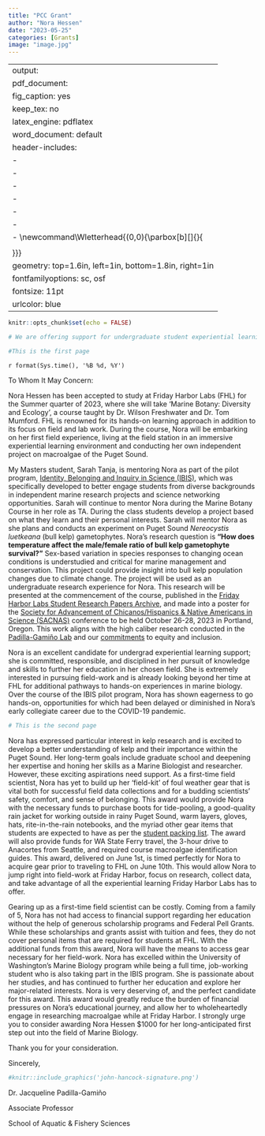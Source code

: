 ```yaml
---
title: "PCC Grant"
author: "Nora Hessen"
date: "2023-05-25"
categories: [Grants]
image: "image.jpg"
---
```

---
output:
  pdf_document:
    fig_caption: yes
    keep_tex: no
    latex_engine: pdflatex
  word_document: default
header-includes:
- \linespread{1.05}
- \newcommand{\blankline}{\quad\pagebreak[2]}
- \usepackage{eso-pic}
- \usepackage{graphicx}
- \usepackage[pages=some]{background}
- \backgroundsetup{scale=1,opacity=1,angle=0,contents={\includegraphics[width=\paperwidth,height=\paperheight]{letterhead-jpg.pdf}}}
- \newcommand\Wletterhead{\put(0,0){\parbox[b][\paperheight]{\paperwidth}{\vfill\centering
  \includegraphics[width=\paperwidth,height=\paperheight, keepaspectratio]{w-letterhead-jpg.pdf}
  \vfill }}}
geometry: top=1.6in, left=1in, bottom=1.8in, right=1in
fontfamilyoptions: sc, osf
fontsize: 11pt
urlcolor: blue
---

```r
knitr::opts_chunk$set(echo = FALSE)
```

```r
# We are offering support for undergraduate student experiential learning opportunities. These experiences could include, but are not limited to, efforts focusing on field work in the Puget Sound Region. Awards will be in the amount of $1000 and will be distributed directly to the student no later than June 01, 2023. Funds could be used at their discretion to support experiential learning opportunities. To apply for funding, faculty should provide a brief summary of the research opportunity including the educational benefit for a student, as well as an explanation of why you feel a given student would be a great candidate for this award. The application should be no longer than two pages and uploaded as a PDF below
```

```r
#This is the first page
```

```{=tex}
\AddToShipoutPicture*{\Wletterhead}
\pagenumbering{gobble}
```
`r format(Sys.time(), '%B %d, %Y')`

\blankline

To Whom It May Concern:

\blankline

Nora Hessen has been accepted to study at Friday Harbor Labs (FHL) for the Summer quarter of 2023, where she will take 'Marine Botany: Diversity and Ecology', a course taught by Dr. Wilson Freshwater and Dr. Tom Mumford.
FHL is renowned for its hands-on learning approach in addition to its focus on field and lab work.
During the course, Nora will be embarking on her first field experience, living at the field station in an immersive experiential learning environment and conducting her own independent project on macroalgae of the Puget Sound.
\blankline

My Masters student, Sarah Tanja, is mentoring Nora as part of the pilot program, [Identity, Belonging and Inquiry in Science (IBIS)](https://environment.uw.edu/students/current-students/identity-belonging-and-inquiry-in-science-ibis-program/), which was specifically developed to better engage students from diverse backgrounds in independent marine research projects and science networking opportunities.
Sarah will continue to mentor Nora during the Marine Botany Course in her role as TA.
During the class students develop a project based on what they learn and their personal interests.
Sarah will mentor Nora as she plans and conducts an experiment on Puget Sound *Nereocystis luetkeana* (bull kelp) gametophytes.
Nora's research question is **"How does temperature affect the male/female ratio of bull kelp gametophyte survival?"** Sex-based variation in species responses to changing ocean conditions is understudied and critical for marine management and conservation.
This project could provide insight into bull kelp population changes due to climate change.
The project will be used as an undergraduate research experience for Nora.
This research will be presented at the commencement of the course, published in the [Friday Harbor Labs Student Research Papers Archive](https://digital.lib.washington.edu/researchworks/handle/1773/16338), and made into a poster for the [Society for Advancement of Chicanos/Hispanics & Native Americans in Science (SACNAS)](https://www.sacnas.org/conference) conference to be held October 26-28, 2023 in Portland, Oregon.
This work aligns with the high caliber research conducted in the [Padilla-Gamiño Lab](https://padilla-gaminolab.weebly.com/) and our [commitments](https://padilla-gaminolab.weebly.com/equity--inclusion.html) to equity and inclusion.
\blankline

Nora is an excellent candidate for undergrad experiential learning support; she is committed, responsible, and disciplined in her pursuit of knowledge and skills to further her education in her chosen field.
She is extremely interested in pursuing field-work and is already looking beyond her time at FHL for additional pathways to hands-on experiences in marine biology.
Over the course of the IBIS pilot program, Nora has shown eagerness to go hands-on, opportunities for which had been delayed or diminished in Nora's early collegiate career due to the COVID-19 pandemic.

```r
# This is the second page
```

```{=tex}
\pagebreak 
\BgThispage
```
Nora has expressed particular interest in kelp research and is excited to develop a better understanding of kelp and their importance within the Puget Sound.
Her long-term goals include graduate school and deepening her expertise and honing her skills as a Marine Biologist and researcher.
However, these exciting aspirations need support.
As a first-time field scientist, Nora has yet to build up her 'field-kit' of foul weather gear that is vital both for successful field data collections and for a budding scientists' safety, comfort, and sense of belonging.
This award would provide Nora with the necessary funds to purchase boots for tide-pooling, a good-quality rain jacket for working outside in rainy Puget Sound, warm layers, gloves, hats, rite-in-the-rain notebooks, and the myriad other gear items that students are expected to have as per the [student packing list](https://fhl.uw.edu/courses/what-to-expect-at-fhl/student-packing-list/).
The award will also provide funds for WA State Ferry travel, the 3-hour drive to Anacortes from Seattle, and required course macroalgae identification guides.
This award, delivered on June 1st, is timed perfectly for Nora to acquire gear prior to traveling to FHL on June 10th.
This would allow Nora to jump right into field-work at Friday Harbor, focus on research, collect data, and take advantage of all the experiential learning Friday Harbor Labs has to offer.
\blankline

Gearing up as a first-time field scientist can be costly.
Coming from a family of 5, Nora has not had access to financial support regarding her education without the help of generous scholarship programs and Federal Pell Grants.
While these scholarships and grants assist with tuition and fees, they do not cover personal items that are required for students at FHL.
With the additional funds from this award, Nora will have the means to access gear necessary for her field-work.
Nora has excelled within the University of Washington's Marine Biology program while being a full time, job-working student who is also taking part in the IBIS program.
She is passionate about her studies, and has continued to further her education and explore her major-related interests.
Nora is very deserving of, and the perfect candidate for this award.
This award would greatly reduce the burden of financial pressures on Nora's educational journey, and allow her to wholeheartedly engage in researching macroalgae while at Friday Harbor.
I strongly urge you to consider awarding Nora Hessen \$1000 for her long-anticipated first step out into the field of Marine Biology.
\blankline

Thank you for your consideration.

Sincerely, \blankline

```r
#knitr::include_graphics('john-hancock-signature.png')
```

```{=tex}
\blankline
\blankline
```
Dr. Jacqueline Padilla-Gamiño

Associate Professor

School of Aquatic & Fishery Sciences

<!-- Dr. Jacqueline Padilla-Gamiño   -->

<!-- Associate Professor   -->

<!-- School of Aquatic & Fishery Sciences   -->

<!-- E-mail: jpgamino@uw.edu   -->

<!-- URL: https://fish.uw.edu/faculty/jacqueline-padilla-gamino/ -->